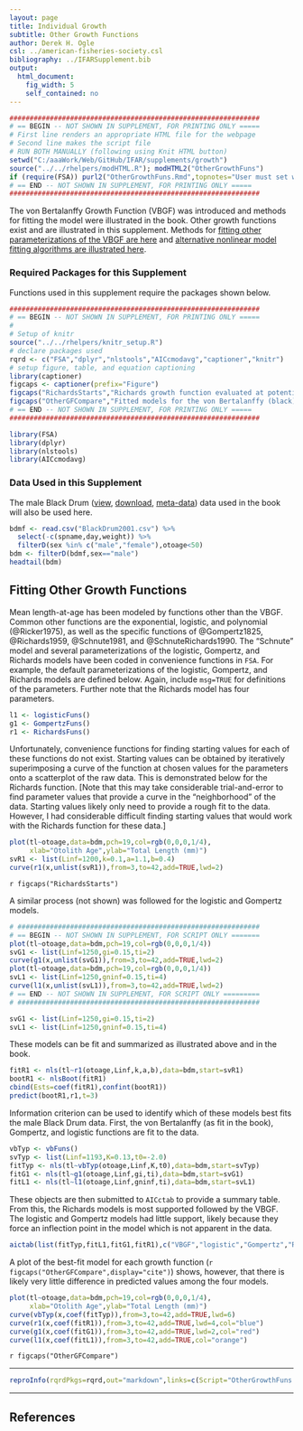 ```yaml
---
layout: page
title: Individual Growth
subtitle: Other Growth Functions
author: Derek H. Ogle
csl: ../american-fisheries-society.csl
bibliography: ../IFARSupplement.bib
output: 
  html_document: 
    fig_width: 5
    self_contained: no
---
```

```r
##############################################################
# == BEGIN -- NOT SHOWN IN SUPPLEMENT, FOR PRINTING ONLY =====
# First line renders an appropriate HTML file for the webpage
# Second line makes the script file
# RUN BOTH MANUALLY (following using Knit HTML button)
setwd("C:/aaaWork/Web/GitHub/IFAR/supplements/growth")
source("../../rhelpers/modHTML.R"); modHTML2("OtherGrowthFuns")
if (require(FSA)) purl2("OtherGrowthFuns.Rmd",topnotes="User must set working directory appropriately.")
# == END -- NOT SHOWN IN SUPPLEMENT, FOR PRINTING ONLY =====
##############################################################
```

The von Bertalanffy Growth Function (VBGF) was introduced and methods for fitting the model were illustrated in the book.  Other growth functions exist and are illustrated in this supplement.  Methods for [fitting other parameterizations of the VBGF are here](OtherVBGFParams.html) and [alternative nonlinear model fitting algorithms are illustrated here](OtherNLAlgorithms.html).

### Required Packages for this Supplement
Functions used in this supplement require the packages shown below.

```r
##############################################################
# == BEGIN -- NOT SHOWN IN SUPPLEMENT, FOR PRINTING ONLY =====
# 
# Setup of knitr
source("../../rhelpers/knitr_setup.R")
# declare packages used
rqrd <- c("FSA","dplyr","nlstools","AICcmodavg","captioner","knitr")
# setup figure, table, and equation captioning
library(captioner)
figcaps <- captioner(prefix="Figure")
figcaps("RichardsStarts","Richards growth function evaluated at potential starting values superimposed on the length-at-age data for male Black Drum.")
figcaps("OtherGFCompare","Fitted models for the von Bertalanffy (black), Richards (blue), Gompertz (red), and logistic (orange) growth functions fit to the male Black Drum data.")
# == END -- NOT SHOWN IN SUPPLEMENT, FOR PRINTING ONLY =====
##############################################################
```
```r
library(FSA)
library(dplyr)
library(nlstools)
library(AICcmodavg)
```

### Data Used in this Supplement
  
The male Black Drum ([view](https://github.com/droglenc/FSAdata/blob/master/data-raw/BlackDrum2001.csv), [download](https://raw.githubusercontent.com/droglenc/FSAdata/master/data-raw/BlackDrum2001.csv), [meta-data](http://derekogle.com/fishR/data/data-html/BlackDrum2001.html)) data used in the book will also be used here.
```r
bdmf <- read.csv("BlackDrum2001.csv") %>%
  select(-c(spname,day,weight)) %>%
  filterD(sex %in% c("male","female"),otoage<50)
bdm <- filterD(bdmf,sex=="male")
headtail(bdm)
```


## Fitting Other Growth Functions

Mean length-at-age has been modeled by functions other than the VBGF.  Common other functions are the exponential, logistic, and polynomial (@Ricker1975), as well as the specific functions of @Gompertz1825, @Richards1959, @Schnute1981, and @SchnuteRichards1990.  The "Schnute" model and several parameterizations of the logistic, Gompertz, and Richards models have been coded in convenience functions in `FSA`.  For example, the default parameterizations of the logistic, Gompertz, and Richards models are defined below.  Again, include `msg=TRUE` for definitions of the parameters.  Further note that the Richards model has four parameters.
```r
l1 <- logisticFuns()
g1 <- GompertzFuns()
r1 <- RichardsFuns()
```

Unfortunately, convenience functions for finding starting values for each of these functions do not exist.  Starting values can be obtained by iteratively superimposing a curve of the function at chosen values for the parameters onto a scatterplot of the raw data.  This is demonstrated below for the Richards function.  [Note that this may take considerable trial-and-error to find parameter values that provide a curve in the "neighborhood" of the data.  Starting values likely only need to provide a rough fit to the data.  However, I had considerable difficult finding starting values that would work with the Richards function for these data.]

```r
plot(tl~otoage,data=bdm,pch=19,col=rgb(0,0,0,1/4),
     xlab="Otolith Age",ylab="Total Length (mm)")
svR1 <- list(Linf=1200,k=0.1,a=1.1,b=0.4)
curve(r1(x,unlist(svR1)),from=3,to=42,add=TRUE,lwd=2)
```

`r figcaps("RichardsStarts")`

A similar process (not shown) was followed for the logistic and Gompertz models.

```r
# ############################################################
# == BEGIN -- NOT SHOWN IN SUPPLEMENT, FOR SCRIPT ONLY =======
plot(tl~otoage,data=bdm,pch=19,col=rgb(0,0,0,1/4))
svG1 <- list(Linf=1250,gi=0.15,ti=2)
curve(g1(x,unlist(svG1)),from=3,to=42,add=TRUE,lwd=2)
plot(tl~otoage,data=bdm,pch=19,col=rgb(0,0,0,1/4))
svL1 <- list(Linf=1250,gninf=0.15,ti=4)
curve(l1(x,unlist(svL1)),from=3,to=42,add=TRUE,lwd=2)
# == END -- NOT SHOWN IN SUPPLEMENT, FOR SCRIPT ONLY =========
# ############################################################
```
```r
svG1 <- list(Linf=1250,gi=0.15,ti=2)
svL1 <- list(Linf=1250,gninf=0.15,ti=4)
```

These models can be fit and summarized as illustrated above and in the book.

```r
fitR1 <- nls(tl~r1(otoage,Linf,k,a,b),data=bdm,start=svR1)
bootR1 <- nlsBoot(fitR1)
cbind(Ests=coef(fitR1),confint(bootR1))
predict(bootR1,r1,t=3)
```

Information criterion can be used to identify which of these models best fits the male Black Drum data.  First, the von Bertalanffy (as fit in the book), Gompertz, and logistic functions are fit to the data.

```r
vbTyp <- vbFuns()
svTyp <- list(Linf=1193,K=0.13,t0=-2.0)
fitTyp <- nls(tl~vbTyp(otoage,Linf,K,t0),data=bdm,start=svTyp)
fitG1 <- nls(tl~g1(otoage,Linf,gi,ti),data=bdm,start=svG1)
fitL1 <- nls(tl~l1(otoage,Linf,gninf,ti),data=bdm,start=svL1)
```

These objects are then submitted to `AICctab` to provide a summary table.  From this, the Richards models is most supported followed by the VBGF.  The logistic and Gompertz models had little support, likely because they force an inflection point in the model which is not apparent in the data.

```r
aictab(list(fitTyp,fitL1,fitG1,fitR1),c("VBGF","logistic","Gompertz","Richards"))
```

A plot of the best-fit model for each growth function (`r figcaps("OtherGFCompare",display="cite")`) shows, however, that there is likely very little difference in predicted values among the four models.

```r
plot(tl~otoage,data=bdm,pch=19,col=rgb(0,0,0,1/4),
     xlab="Otolith Age",ylab="Total Length (mm)")
curve(vbTyp(x,coef(fitTyp)),from=3,to=42,add=TRUE,lwd=6)
curve(r1(x,coef(fitR1)),from=3,to=42,add=TRUE,lwd=4,col="blue")
curve(g1(x,coef(fitG1)),from=3,to=42,add=TRUE,lwd=2,col="red")
curve(l1(x,coef(fitL1)),from=3,to=42,add=TRUE,col="orange")
```

`r figcaps("OtherGFCompare")`

--------------------------------------------------------------

```r
reproInfo(rqrdPkgs=rqrd,out="markdown",links=c(Script="OtherGrowthFuns.R",RMarkdown="OtherGrowthFuns.Rmd"))
```

--------------------------------------------------------------

## References
